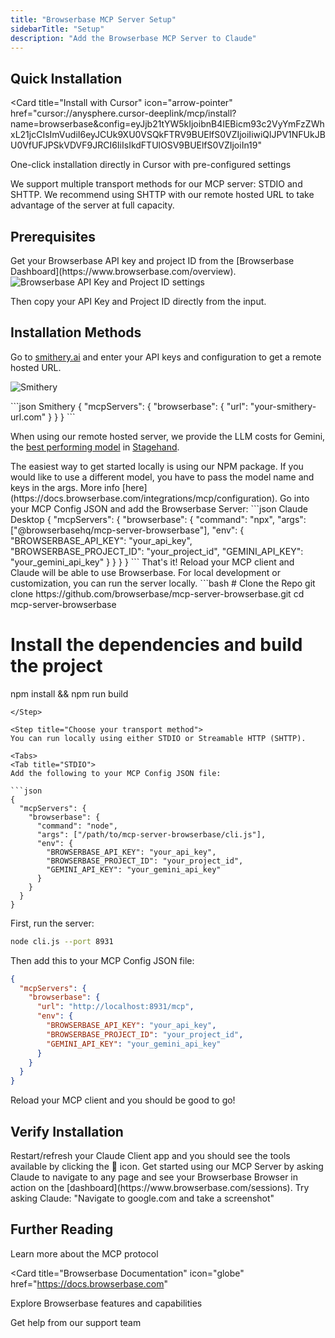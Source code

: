 ```yaml
---
title: "Browserbase MCP Server Setup"
sidebarTitle: "Setup"
description: "Add the Browserbase MCP Server to Claude"
---
```


## Quick Installation

<Card
  title="Install with Cursor"
  icon="arrow-pointer"
  href="cursor://anysphere.cursor-deeplink/mcp/install?name=browserbase&config=eyJjb21tYW5kIjoibnB4IEBicm93c2VyYmFzZWhxL21jcCIsImVudiI6eyJCUk9XU0VSQkFTRV9BUElfS0VZIjoiIiwiQlJPV1NFUkJBU0VfUFJPSkVDVF9JRCI6IiIsIkdFTUlOSV9BUElfS0VZIjoiIn19"
>
  One-click installation directly in Cursor with pre-configured settings
</Card>

We support multiple transport methods for our MCP server: STDIO and SHTTP. We recommend using SHTTP with our remote hosted URL to take advantage of the server at full capacity.

## Prerequisites

<Steps>
<Step title="Get your Browserbase credentials">
Get your Browserbase API key and project ID from the [Browserbase Dashboard](https://www.browserbase.com/overview).

<Frame>
  <img
    src="/images/quickstart/api-key.png"
    alt="Browserbase API Key and Project ID settings"
  />
</Frame>

Then copy your API Key and Project ID directly from the input.

</Step>
</Steps>

## Installation Methods

<Tabs>
<Tab title="Remote URL (SHTTP)">

Go to [smithery.ai](https://smithery.ai/server/@browserbasehq/mcp-browserbase) and enter your API keys and configuration to get a remote hosted URL.

![Smithery](../../images/mcp/smithery.jpg)

<CodeGroup>
```json Smithery
{
  "mcpServers": {
    "browserbase": {
      "url": "your-smithery-url.com"
    }
  }
}
```
</CodeGroup>

When using our remote hosted server, we provide the LLM costs for Gemini, the [best performing model](https://www.stagehand.dev/evals) in [Stagehand](https://www.stagehand.dev).

</Tab>

<Tab title="NPM Package (STDIO)">
The easiest way to get started locally is using our NPM package.

<Note>
  If you would like to use a different model, you have to pass the model name
  and keys in the args. More info
  [here](https://docs.browserbase.com/integrations/mcp/configuration).
</Note>

<Steps>
<Step title="Add to MCP Config">
Go into your MCP Config JSON and add the Browserbase Server:

<CodeGroup>
```json Claude Desktop
{
  "mcpServers": {
    "browserbase": {
      "command": "npx",
      "args": ["@browserbasehq/mcp-server-browserbase"],
      "env": {
        "BROWSERBASE_API_KEY": "your_api_key",
        "BROWSERBASE_PROJECT_ID": "your_project_id",
        "GEMINI_API_KEY": "your_gemini_api_key"
      }
    }
  }
}
```
</CodeGroup>
</Step>

<Step title="Restart your MCP client">
<Check>
That's it! Reload your MCP client and Claude will be able to use Browserbase.
</Check>
</Step>
</Steps>
</Tab>

<Tab title="Local Development">
For local development or customization, you can run the server locally.

<Steps>
<Step title="Clone and build">
```bash
# Clone the Repo
git clone https://github.com/browserbase/mcp-server-browserbase.git
cd mcp-server-browserbase

# Install the dependencies and build the project

npm install && npm run build

````
</Step>

<Step title="Choose your transport method">
You can run locally using either STDIO or Streamable HTTP (SHTTP).

<Tabs>
<Tab title="STDIO">
Add the following to your MCP Config JSON file:

```json
{
  "mcpServers": {
    "browserbase": {
      "command": "node",
      "args": ["/path/to/mcp-server-browserbase/cli.js"],
      "env": {
        "BROWSERBASE_API_KEY": "your_api_key",
        "BROWSERBASE_PROJECT_ID": "your_project_id",
        "GEMINI_API_KEY": "your_gemini_api_key"
      }
    }
  }
}
````

</Tab>

<Tab title="SHTTP (Self-hosted)">
First, run the server:

```bash
node cli.js --port 8931
```

Then add this to your MCP Config JSON file:

```json
{
  "mcpServers": {
    "browserbase": {
      "url": "http://localhost:8931/mcp",
      "env": {
        "BROWSERBASE_API_KEY": "your_api_key",
        "BROWSERBASE_PROJECT_ID": "your_project_id",
        "GEMINI_API_KEY": "your_gemini_api_key"
      }
    }
  }
}
```

</Tab>
</Tabs>
</Step>

<Step title="Restart your client">
<Check>
Reload your MCP client and you should be good to go!
</Check>
</Step>
</Steps>
</Tab>
</Tabs>

## Verify Installation

<Steps>
<Step title="Restart your Claude Client">
Restart/refresh your Claude Client app and you should see the tools available by clicking the 🔨 icon.
</Step>

<Step title="Test the integration">
Get started using our MCP Server by asking Claude to navigate to any page and see your Browserbase Browser in action on the [dashboard](https://www.browserbase.com/sessions).

<Tip>
Try asking Claude: "Navigate to google.com and take a screenshot"
</Tip>
</Step>
</Steps>

## Further Reading

<CardGroup cols={3}>
<Card title="Model Context Protocol (MCP) Docs" icon="book" href="https://modelcontextprotocol.io/introduction">
Learn more about the MCP protocol
</Card>

<Card
  title="Browserbase Documentation"
  icon="globe"
  href="https://docs.browserbase.com"
>
  Explore Browserbase features and capabilities
</Card>

<Card title="Support" icon="headset" href="mailto:support@browserbase.com">
Get help from our support team
</Card>
</CardGroup>
